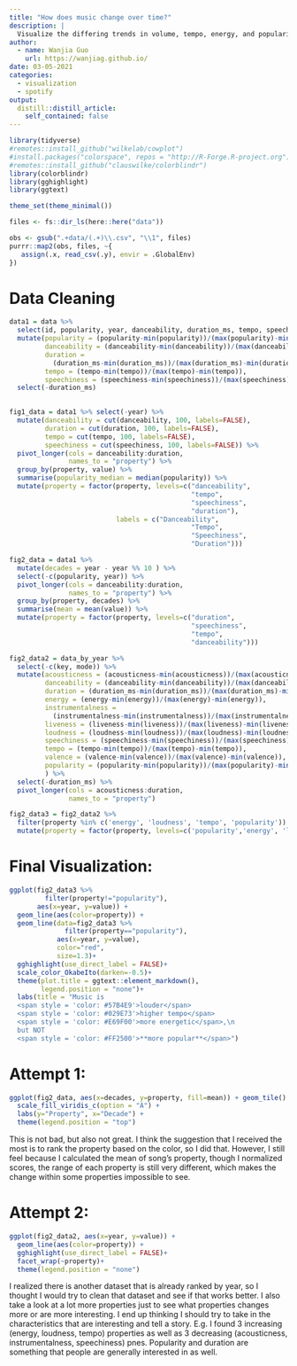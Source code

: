 ```yaml
---
title: "How does music change over time?"
description: |
  Visualize the differing trends in volume, tempo, energy, and popularity over time.
author:
  - name: Wanjia Guo
    url: https://wanjiag.github.io/
date: 03-05-2021
categories:
  - visualization
  - spotify
output:
  distill::distill_article:
    self_contained: false
---
```

```r

library(tidyverse)
#remotes::install_github("wilkelab/cowplot")
#install.packages("colorspace", repos = "http://R-Forge.R-project.org")
#remotes::install_github("clauswilke/colorblindr")
library(colorblindr)
library(gghighlight)
library(ggtext)

theme_set(theme_minimal())

files <- fs::dir_ls(here::here("data"))

obs <- gsub(".+data/(.+)\\.csv", "\\1", files)
purrr::map2(obs, files, ~{
   assign(.x, read_csv(.y), envir = .GlobalEnv)
})
```

# Data Cleaning

```r

data1 = data %>% 
  select(id, popularity, year, danceability, duration_ms, tempo, speechiness) %>% 
  mutate(popularity = (popularity-min(popularity))/(max(popularity)-min(popularity)),
         danceability = (danceability-min(danceability))/(max(danceability)-min(danceability)),
         duration = 
           (duration_ms-min(duration_ms))/(max(duration_ms)-min(duration_ms)),
         tempo = (tempo-min(tempo))/(max(tempo)-min(tempo)),
         speechiness = (speechiness-min(speechiness))/(max(speechiness)-min(speechiness))) %>% 
  select(-duration_ms)
  

fig1_data = data1 %>% select(-year) %>% 
  mutate(danceability = cut(danceability, 100, labels=FALSE),
         duration = cut(duration, 100, labels=FALSE),
         tempo = cut(tempo, 100, labels=FALSE),
         speechiness = cut(speechiness, 100, labels=FALSE)) %>% 
  pivot_longer(cols = danceability:duration, 
               names_to = "property") %>% 
  group_by(property, value) %>% 
  summarise(popularity_median = median(popularity)) %>% 
  mutate(property = factor(property, levels=c("danceability",
                                              "tempo",
                                              "speechiness",
                                              "duration"),
                           labels = c("Danceability",
                                              "Tempo",
                                              "Speechiness",
                                              "Duration")))

fig2_data = data1 %>% 
  mutate(decades = year - year %% 10 ) %>% 
  select(-c(popularity, year)) %>% 
  pivot_longer(cols = danceability:duration, 
               names_to = "property") %>% 
  group_by(property, decades) %>% 
  summarise(mean = mean(value)) %>% 
  mutate(property = factor(property, levels=c("duration",
                                              "speechiness",
                                              "tempo",
                                              "danceability")))
```

```r

fig2_data2 = data_by_year %>% 
  select(-c(key, mode)) %>% 
  mutate(acousticness = (acousticness-min(acousticness))/(max(acousticness)-min(acousticness)),
         danceability = (danceability-min(danceability))/(max(danceability)-min(danceability)),
         duration = (duration_ms-min(duration_ms))/(max(duration_ms)-min(duration_ms)),
         energy = (energy-min(energy))/(max(energy)-min(energy)),
         instrumentalness =
           (instrumentalness-min(instrumentalness))/(max(instrumentalness)-min(instrumentalness)),
         liveness = (liveness-min(liveness))/(max(liveness)-min(liveness)),
         loudness = (loudness-min(loudness))/(max(loudness)-min(loudness)),
         speechiness = (speechiness-min(speechiness))/(max(speechiness)-min(speechiness)),
         tempo = (tempo-min(tempo))/(max(tempo)-min(tempo)),
         valence = (valence-min(valence))/(max(valence)-min(valence)),
         popularity = (popularity-min(popularity))/(max(popularity)-min(popularity))
         ) %>% 
  select(-duration_ms) %>% 
  pivot_longer(cols = acousticness:duration, 
               names_to = "property")

fig2_data3 = fig2_data2 %>% 
  filter(property %in% c('energy', 'loudness', 'tempo', 'popularity')) %>% 
  mutate(property = factor(property, levels=c('popularity','energy', 'loudness', 'tempo')))
```

# Final Visualization:

```r
ggplot(fig2_data3 %>% 
         filter(property!="popularity"),
       aes(x=year, y=value)) + 
  geom_line(aes(color=property)) +
  geom_line(data=fig2_data3 %>% 
              filter(property=="popularity"), 
            aes(x=year, y=value), 
            color="red",
            size=1.3)+
  gghighlight(use_direct_label = FALSE)+
  scale_color_OkabeIto(darken=-0.5)+
  theme(plot.title = ggtext::element_markdown(),
        legend.position = "none")+
  labs(title = "Music is 
  <span style = 'color: #57B4E9'>louder</span> 
  <span style = 'color: #029E73'>higher tempo</span> 
  <span style = 'color: #E69F00'>more energetic</span>,\n
  but NOT
  <span style = 'color: #FF2500'>**more popular**</span>")
```

# Attempt 1:

```r

ggplot(fig2_data, aes(x=decades, y=property, fill=mean)) + geom_tile() +
  scale_fill_viridis_c(option = "A") + 
  labs(y="Property", x="Decade") + 
  theme(legend.position = "top")

```

This is not bad, but also not great. I think the suggestion that I received the most is to rank the property based on the color, so I did that. However, I still feel because I calculated the mean of song's property, though I normalized scores, the range of each property is still very different, which makes the change within some properties impossible to see.

# Attempt 2:

```r
ggplot(fig2_data2, aes(x=year, y=value)) + 
  geom_line(aes(color=property)) +
  gghighlight(use_direct_label = FALSE)+
  facet_wrap(~property)+
  theme(legend.position = "none")
```

I realized there is another dataset that is already ranked by year, so I thought I would try to clean that dataset and see if that works better. I also take a look at a lot more properties just to see what properties changes more or are more interesting. I end up thinking I should try to take in the characteristics that are interesting and tell a story. E.g. I found 3 increasing (energy, loudness, tempo) properties as well as 3 decreasing (acousticness, instrumentalness, speechiness) pnes. Popularity and duration are something that people are generally interested in as well. 

